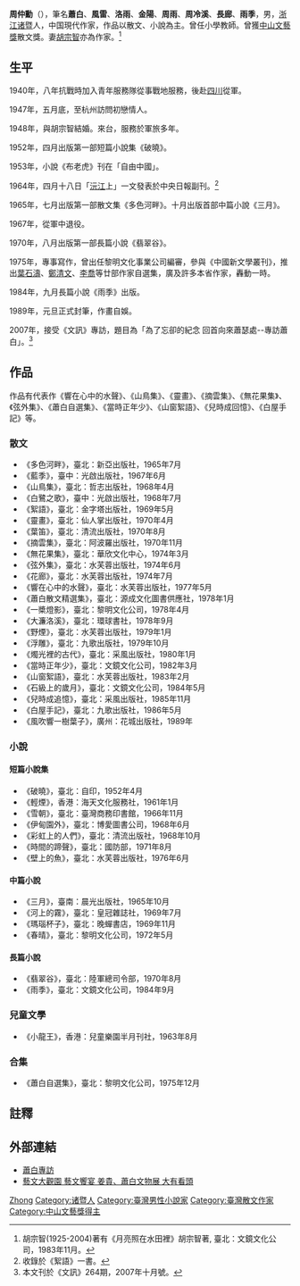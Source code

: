 '''周仲勳'''（{{bd|1925年|2月24日}}），筆名'''蕭白'''、'''風雷'''、'''洛雨'''、'''金陽'''、'''周雨'''、'''周冷溪'''、'''長廊'''、'''雨季'''，男，[[浙江省|浙江]][[諸暨縣|诸暨]]人，中国現代作家，作品以散文、小說為主。曾任小學教師。曾獲[[中山文藝獎|中山文藝獎]]散文獎。妻[[胡宗智|胡宗智]]亦為作家。<ref>胡宗智(1925-2004)著有《月亮照在水田裡》胡宗智著, 臺北：文鏡文化公司，1983年11月。</ref>

== 生平 ==
1940年，八年抗戰時加入青年服務隊從事戰地服務，後赴[[四川|四川]]從軍。

1947年，五月底，至杭州訪問初戀情人。

1948年，與胡宗智結婚。來台，服務於軍旅多年。

1952年，四月出版第一部短篇小說集《破曉》。

1953年，小說《布老虎》刊在「自由中國」。

1964年，四月十八日「[[沅江|沅江]]上」一文發表於中央日報副刊。<ref>收錄於《絮語》一書。</ref>

1965年，七月出版第一部散文集《多色河畔》。十月出版首部中篇小說《三月》。

1967年，從軍中退役。

1970年，八月出版第一部長篇小說《翡翠谷》。

1975年，專事寫作，曾出任黎明文化事業公司編審，參與《中國新文學叢刊》，推出[[葉石濤|葉石濤]]、[[鄭清文|鄭清文]]、[[李喬_(1934年)|李喬]]等廿部作家自選集，廣及許多本省作家，轟動一時。

1984年，九月長篇小說《雨季》出版。

1989年，元旦正式封筆，作畫自娛。

2007年，接受《文訊》專訪，題目為「為了忘卻的紀念 回首向來蕭瑟處--專訪蕭白」。<ref>本文刊於《文訊》264期，2007年十月號。</ref>

== 作品 ==
作品有代表作《響在心中的水聲》、《山鳥集》、《靈畫》、《摘雲集》、《無花果集》、《弦外集》、《蕭白自選集》、《當時正年少》、《山窗絮語》、《兒時成回憶》、《白屋手記》等。

=== 散文 ===
*《多色河畔》，臺北：新亞出版社，1965年7月  
*《藍季》，臺中：光啟出版社，1967年6月 
*《山鳥集》，臺北：哲志出版社，1968年4月 
*《白鷺之歌》，臺中：光啟出版社，1968年7月 
*《絮語》，臺北：金字塔出版社，1969年5月 
*《靈畫》，臺北：仙人掌出版社，1970年4月 
*《葉笛》，臺北：清流出版社，1970年8月 
*《摘雲集》，臺北：阿波羅出版社，1970年11月 
*《無花果集》，臺北：華欣文化中心，1974年3月 
*《弦外集》，臺北：水芙蓉出版社，1974年6月 
*《花廊》，臺北：水芙蓉出版社，1974年7月 
*《響在心中的水聲》，臺北：水芙蓉出版社，1977年5月 
*《蕭白散文精選集》，臺北：源成文化圖書供應社，1978年1月 
*《一槳燈影》，臺北：黎明文化公司，1978年4月 
*《大濂洛溪》，臺北：環球書社，1978年9月 
*《野煙》，臺北：水芙蓉出版社，1979年1月 
*《浮雕》，臺北：九歌出版社，1979年10月 
*《燭光裡的古代》，臺北：采風出版社，1980年1月 
*《當時正年少》，臺北：文鏡文化公司，1982年3月 
*《山窗絮語》，臺北：水芙蓉出版社，1983年2月 
*《石級上的歲月》，臺北：文鏡文化公司，1984年5月 
*《兒時成追憶》，臺北：采風出版社，1985年11月 
*《白屋手記》，臺北：九歌出版社，1986年5月 
*《風吹響一樹葉子》，廣州：花城出版社，1989年

=== 小說 === 
==== 短篇小說集 ====
*《破曉》，臺北：自印，1952年4月 
*《輕煙》，香港：海天文化服務社，1961年1月 
*《雪朝》，臺北：臺灣商務印書館，1966年11月 
*《伊甸園外》，臺北：博愛圖書公司，1968年6月 
*《彩虹上的人們》，臺北：清流出版社，1968年10月 
*《時間的蹄聲》，臺北：國防部，1971年8月 
*《壁上的魚》，臺北：水芙蓉出版社，1976年6月 
==== 中篇小說 ====
*《三月》，臺南：晨光出版社，1965年10月 
*《河上的霧》，臺北：皇冠雜誌社，1969年7月 
*《瑪瑙杯子》，臺北：晚蟬書店，1969年11月 
*《春晴》，臺北：黎明文化公司，1972年5月 
==== 長篇小說 ====
*《翡翠谷》，臺北：陸軍總司令部，1970年8月 
*《雨季》，臺北：文鏡文化公司，1984年9月

=== 兒童文學 ===
*《小龍王》，香港：兒童樂園半月刊社，1963年8月

=== 合集 === 
*《蕭白自選集》，臺北：黎明文化公司，1975年12月  

== 註釋 == 
{{reflist}}

== 外部連結 ==
* [http://www.wretch.cc/blog/catimage&article_id=16711910 蕭白專訪]
* [http://tw.news.yahoo.com/article/url/d/a/091018/4/1t6wl.html 藝文大觀園 藝文饗宴 姜貴、蕭白文物展 大有看頭]{{dead link|date=2017年12月 |bot=InternetArchiveBot |fix-attempted=yes }}

{{Authority control}}
{{DEFAULTSORT:Zhou周}}
[[Category:周姓|Zhong]]
[[Category:诸暨人|Category:诸暨人]]
[[Category:臺灣男性小說家|Category:臺灣男性小說家]]
[[Category:臺灣散文作家|Category:臺灣散文作家]]
[[Category:中山文藝獎得主|Category:中山文藝獎得主]]